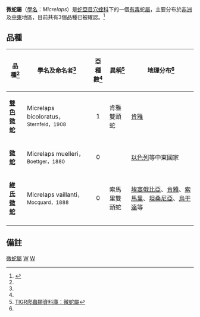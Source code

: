 {{Automatic Taxobox
| taxon = Micrelaps 
| genus_authority = Boettger，1880
}}

'''微蛇屬'''（[[學名|學名]]：''Micrelaps''）是[[蛇亞目|蛇亞目]][[穴蝰科|穴蝰科]]下的一個[[毒蛇|有毒]]蛇[[屬|屬]]，主要分布於[[非洲|非洲]]及[[中東|中東]]地區，目前共有3個品種已被確認。<ref name="ITIS">{{ITIS|ID=700186|taxon=''Micrelaps''|year=2007|date=17 August}}</ref>

==品種==
{|cellspacing=0 cellpadding=2 border=1 style="border-collapse: collapse;"
!bgcolor="#f0f0f0"|品種<ref name="ITIS"/>
!bgcolor="#f0f0f0"|學名及命名者<ref name="ITIS"/>
!bgcolor="#f0f0f0"|亞種數<ref name="ITIS"/>
!bgcolor="#f0f0f0"|異稱<ref name="EMBL">[http://reptile-database.reptarium.cz/search.php?&genus=Micrelaps&submit=Search TIGR爬蟲類資料庫：微蛇屬]</ref>
!bgcolor="#f0f0f0"|地理分布<ref name="EMBL"/>
|-
|'''[[雙色微蛇|雙色微蛇]]'''
|Micrelaps bicoloratus，<small>Sternfeld，1908</small>
|align="center"|1
|肯雅雙頭蛇
|style="width:35%"|[[肯雅|肯雅]]
|-
|'''[[微蛇|微蛇]]'''
|Micrelaps muelleri，<small>Boettger，1880</small>
|align="center"|0
|
|[[以色列|以色列]]等中東國家
|-
|'''[[維氏微蛇|維氏微蛇]]'''
|Micrelaps vaillanti，<small>Mocquard，1888</small>
|align="center"|0
|索馬里雙頭蛇
|[[埃塞俄比亞|埃塞俄比亞]]、[[肯雅|肯雅]]、[[索馬里|索馬里]]、[[坦桑尼亞|坦桑尼亞]]、[[烏干達|烏干達]]等
|-
|}

==備註==
{{reflist}}
{{Taxonbar|from=Q1006807}}

[[Category:微蛇屬|]]
[[Category:穴蝰科|W]]
[[Category:_1880年描述的分类群|W]]